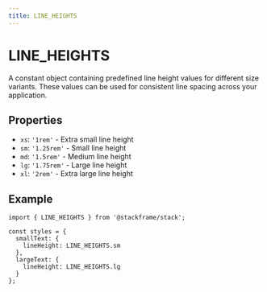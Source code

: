 ```yaml
---
title: LINE_HEIGHTS
---
```


# LINE_HEIGHTS

A constant object containing predefined line height values for different size variants. These values can be used for consistent line spacing across your application.

## Properties

- `xs`: `'1rem'` - Extra small line height
- `sm`: `'1.25rem'` - Small line height
- `md`: `'1.5rem'` - Medium line height
- `lg`: `'1.75rem'` - Large line height
- `xl`: `'2rem'` - Extra large line height

## Example

```tsx
import { LINE_HEIGHTS } from '@stackframe/stack';

const styles = {
  smallText: {
    lineHeight: LINE_HEIGHTS.sm
  },
  largeText: {
    lineHeight: LINE_HEIGHTS.lg
  }
};
```